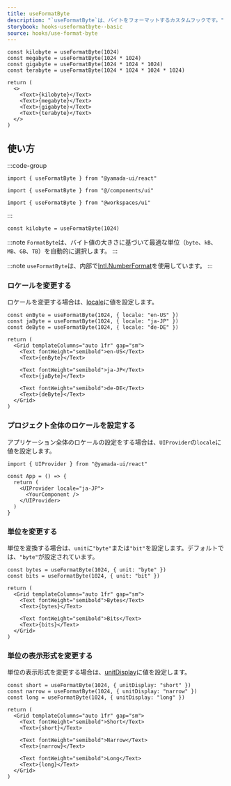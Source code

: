 ```yaml
---
title: useFormatByte
description: "`useFormatByte`は、バイトをフォーマットするカスタムフックです。"
storybook: hooks-useformatbyte--basic
source: hooks/use-format-byte
---
```


```tsx preview functional client
const kilobyte = useFormatByte(1024)
const megabyte = useFormatByte(1024 * 1024)
const gigabyte = useFormatByte(1024 * 1024 * 1024)
const terabyte = useFormatByte(1024 * 1024 * 1024 * 1024)

return (
  <>
    <Text>{kilobyte}</Text>
    <Text>{megabyte}</Text>
    <Text>{gigabyte}</Text>
    <Text>{terabyte}</Text>
  </>
)
```

## 使い方

:::code-group

```tsx [package]
import { useFormatByte } from "@yamada-ui/react"
```

```tsx [alias]
import { useFormatByte } from "@/components/ui"
```

```tsx [monorepo]
import { useFormatByte } from "@workspaces/ui"
```

:::

```tsx
const kilobyte = useFormatByte(1024)
```

:::note
`FormatByte`は、バイト値の大きさに基づいて最適な単位（`byte`、`kB`、`MB`、`GB`、`TB`）を自動的に選択します。
:::

:::note
`useFormatByte`は、内部で[Intl.NumberFormat](https://developer.mozilla.org/ja/docs/Web/JavaScript/Reference/Global_Objects/Intl/NumberFormat)を使用しています。
:::

### ロケールを変更する

ロケールを変更する場合は、[locale](https://developer.mozilla.org/ja/docs/Web/JavaScript/Reference/Global_Objects/Intl/NumberFormat/NumberFormat#locales)に値を設定します。

```tsx preview functional client
const enByte = useFormatByte(1024, { locale: "en-US" })
const jaByte = useFormatByte(1024, { locale: "ja-JP" })
const deByte = useFormatByte(1024, { locale: "de-DE" })

return (
  <Grid templateColumns="auto 1fr" gap="sm">
    <Text fontWeight="semibold">en-US</Text>
    <Text>{enByte}</Text>

    <Text fontWeight="semibold">ja-JP</Text>
    <Text>{jaByte}</Text>

    <Text fontWeight="semibold">de-DE</Text>
    <Text>{deByte}</Text>
  </Grid>
)
```

### プロジェクト全体のロケールを設定する

アプリケーション全体のロケールの設定をする場合は、`UIProvider`の`locale`に値を設定します。

```tsx
import { UIProvider } from "@yamada-ui/react"

const App = () => {
  return (
    <UIProvider locale="ja-JP">
      <YourComponent />
    </UIProvider>
  )
}
```

### 単位を変更する

単位を変換する場合は、`unit`に`"byte"`または`"bit"`を設定します。デフォルトでは、`"byte"`が設定されています。

```tsx preview functional client
const bytes = useFormatByte(1024, { unit: "byte" })
const bits = useFormatByte(1024, { unit: "bit" })

return (
  <Grid templateColumns="auto 1fr" gap="sm">
    <Text fontWeight="semibold">Bytes</Text>
    <Text>{bytes}</Text>

    <Text fontWeight="semibold">Bits</Text>
    <Text>{bits}</Text>
  </Grid>
)
```

### 単位の表示形式を変更する

単位の表示形式を変更する場合は、[unitDisplay](https://developer.mozilla.org/ja/docs/Web/JavaScript/Reference/Global_Objects/Intl/NumberFormat/NumberFormat#unitdisplay)に値を設定します。

```tsx preview functional client
const short = useFormatByte(1024, { unitDisplay: "short" })
const narrow = useFormatByte(1024, { unitDisplay: "narrow" })
const long = useFormatByte(1024, { unitDisplay: "long" })

return (
  <Grid templateColumns="auto 1fr" gap="sm">
    <Text fontWeight="semibold">Short</Text>
    <Text>{short}</Text>

    <Text fontWeight="semibold">Narrow</Text>
    <Text>{narrow}</Text>

    <Text fontWeight="semibold">Long</Text>
    <Text>{long}</Text>
  </Grid>
)
```
